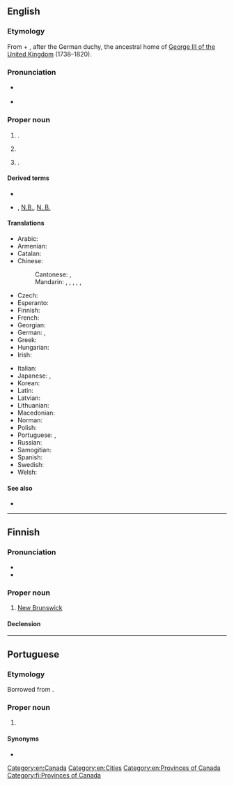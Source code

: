 ==English==
{{wikipedia}}

===Etymology===
From {{m|en|new}} + {{m|en|Brunswick||[[Braunschweig]]}}, after the German duchy, the ancestral home of [[w:George III of the United Kingdom|George III of the United Kingdom]] (1738–1820).

===Pronunciation===
* {{a|UK}} {{IPA|en|/njuː ˈbɹʌnz.wɪk/}}
* {{a|Canada}} {{IPA|en|/nju ˈbɹʌnz.wɪk/}}

===Proper noun===
{{en-proper noun|head=[[new|New]] [[Brunswick]]}}

# {{place|en|province|in eastern|c/Canada|capital=Fredericton}}.
# {{place|en|unincorporated community|s/Indiana}}
# {{place|en|city|s/New Jersey|;|county seat|co/Middlesex County}}.

====Derived terms====
* {{l|en|New Brunswicker}}
* {{l|en|NB}}, [[N.B.]], [[N. B.]]

====Translations====
{{trans-top|province in eastern Canada}}
* Arabic: {{t|ar|نْيُو بْرَانْزْوِيك|m|tr=nyū brānzwik}}
* Armenian: {{t|hy|Նյու Բրանսուիկ|sc=Armn}}
* Catalan: {{t|ca|Nova Brunsvic}}
* Chinese:
*: Cantonese: {{t|yue|紐賓士域|sc=Hani}}, {{t|yue|纽宾士域|tr=nau5 ban1 si6 wik6|sc=Hani}}
*: Mandarin: {{t+|cmn|新不倫瑞克|sc=Hani}}, {{t+|cmn|新不伦瑞克|tr=Xīn Bùlúnruìkè|sc=Hani}}, {{t|cmn|紐賓士域|sc=Hani}}, {{t|cmn|纽宾士域|tr=Niǔbīnshìyù|sc=Hani}}, {{t|cmn|新賓士域|sc=Hani}}, {{t|cmn|新宾士域|tr=Xīn Bīnshìyù|sc=Hani}}
* Czech: {{t|cs|Nový Brunšvik|m}}
* Esperanto: {{t|eo|Nov-Brunsviko}}
* Finnish: {{t+|fi|New Brunswick}}
* French: {{t+|fr|Nouveau-Brunswick}}
* Georgian: {{t|ka|ნიუ-ბრანსუიკი|sc=Geor}}
* German: {{t+|de|Neubraunschweig}}, {{t|de|Neues Braunschweig|n}}
* Greek: {{t|el|Νιου Μπράνσγουικ|n}}
* Hungarian: {{t+|hu|Új-Brunswick}}
* Irish: {{t|ga|Nua Brunswick|m|f}}
{{trans-mid}}
* Italian: {{t|it|Nuovo Brunswick|m}}
* Japanese: {{t|ja|ニューブランズウィック|tr=Nyūburanzuwikku}}, {{t|ja|ニューブランズウィック州|tr=Nyūburanzuwikku-shū}}
* Korean: {{t|ko|^뉴브런즈윅}}
* Latin: {{t|la|Novum Brunsvicum}}
* Latvian: {{t|lv|Ņūbransvika}}
* Lithuanian: {{t|lt|Naujasis Bransvikas}}
* Macedonian: {{t|mk|Њу Бранзвик|m}}
* Norman: {{t|nrf|Nouvieau Brunswick|m}}
* Polish: {{t+|pl|Nowy Brunszwik}}
* Portuguese: {{t|pt|Nova Brunswick|f}}, {{t|pt|New Brunswick|f}}
* Russian: {{t+|ru|Нью-Бра́нсуик|m}}
* Samogitian: {{t|sgs|Naus Brunsviks}}
* Spanish: {{t|es|Nuevo Brunswick}}
* Swedish: {{t+|sv|New Brunswick}}
* Welsh: {{t|cy|Newydd Brunswick|m|f}}
{{trans-bottom}}

====See also====
* {{l|en|Appendix:Place names in New Brunswick}}

[[Category:en:Canada]]
[[Category:en:Cities]]
[[Category:en:Provinces of Canada]]

----

==Finnish==

===Pronunciation===
* {{fi-IPA|n(j)yy ˈbransvik}}
* {{fi-IPA|n(j)yy ˈbrunsvik}}

===Proper noun===
{{fi-noun|proper=true|head=New Brunswick}}

# [[#English|New Brunswick]]

====Declension====
{{fi-decl-risti|n=sg|New Brunswick|||a|i=0}}

[[Category:fi:Provinces of Canada]]

----

==Portuguese==

===Etymology===
Borrowed from {{bor|pt|en|New Brunswick}}.

===Proper noun===
{{pt-proper noun|f}}

# {{place|pt|province|c/Canada|t1=New Brunswick}}

====Synonyms====
* {{l|pt|Nova Brunswick}}